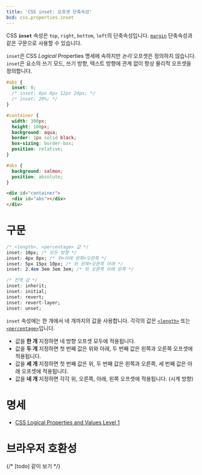 ```yaml
---
title: 'CSS inset: 오프셋 단축속성'
bcd: css.properties.inset
---
```


CSS **`inset`** 속성은 `top`, `right`, `bottom`, `left`의 단축속성입니다. [`margin`](./margin) 단축속성과 같은 구문으로 사용할 수 있습니다.

`inset`은 CSS _Logical_ Properties 명세에 속하지만 _논리_ 오프셋은 정의하지 않습니다. `inset`은 요소의 쓰기 모드, 쓰기 방향, 텍스트 방향에 관계 없이 항상 물리적 오프셋을 정의합니다.

```css hidden name=demo
#abs {
  inset: 0;
  /* inset: 8px 8px 12px 24px; */
  /* inset: 20%; */
}
```

```css hidden editable=false name=demo filename=style
#container {
  width: 300px;
  height: 100px;
  background: aqua;
  border: 1px solid black;
  box-sizing: border-box;
  position: relative;
}

#abs {
  background: salmon;
  position: absolute;
}
```

```html hidden name=demo
<div id="container">
  <div id="abs"></div>
</div>
```

<LiveExample height={240} lang="css" name="demo" />

# 구문

```css
/* <length>, <percentage> 값 */
inset: 10px; /* 모든 방향 */
inset: 4px 8px; /* 위+아래 왼쪽+오른쪽 */
inset: 5px 15px 10px; /* 위 왼쪽+오른쪽 아래 */
inset: 2.4em 3em 3em 3em; /* 위 오른쪽 아래 왼쪽 */

/* 전역 값 */
inset: inherit;
inset: initial;
inset: revert;
inset: revert-layer;
inset: unset;
```

`inset` 속성에는 한 개에서 네 개까지의 값을 사용합니다. 각각의 값은 [`<length>`](./length) 또는 [`<percentage>`](./percentage)입니다.

- 값을 **한 개** 지정하면 네 방향 오프셋 모두에 적용됩니다.
- 값을 **두 개** 지정하면 첫 번째 값은 위와 아래, 두 번째 값은 왼쪽과 오른쪽 오프셋에 적용됩니다.
- 값을 **세 개** 지정하면 첫 번째 값은 위, 두 번째 값은 왼쪽과 오른쪽, 세 번째 값은 아래 오프셋에 적용됩니다.
- 값을 **네 개** 지정하면 각각 위, 오른쪽, 아래, 왼쪽 오프셋에 적용됩니다. (시계 방향)

# 명세

- [CSS Logical Properties and Values Level 1](https://drafts.csswg.org/css-logical/#propdef-inset)

# 브라우저 호환성

<BrowserCompat data={props.bcd} />

{/* [todo] 같이 보기 */}
